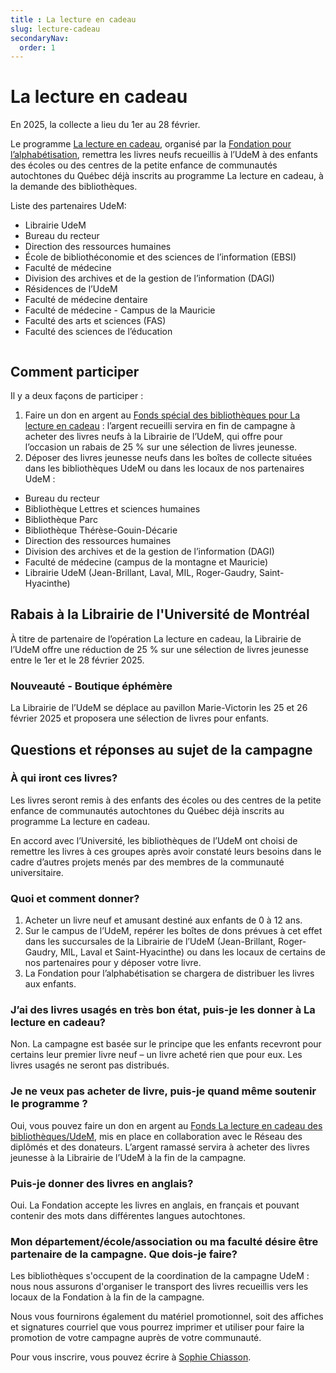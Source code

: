 ```yaml
---
title : La lecture en cadeau
slug: lecture-cadeau
secondaryNav:
  order: 1
---
```



# La lecture en cadeau

<Grid container>
<Grid size={7}>
En 2025, la collecte a lieu du 1er au 28 février. 

Le programme [La lecture en cadeau](https://fondationalphabetisation.org/nos-initiatives/la-lecture-en-cadeau/), organisé par la [Fondation pour l’alphabétisation](https://fondationalphabetisation.org/), remettra les livres neufs recueillis à l’UdeM à des enfants des écoles ou des centres de la petite enfance de communautés autochtones du Québec déjà inscrits au programme La lecture en cadeau, à la demande des bibliothèques.

Liste des partenaires UdeM:

- Librairie UdeM
- Bureau du recteur
- Direction des ressources humaines
- École de bibliothéconomie et des sciences de l’information (EBSI)
- Faculté de médecine
- Division des archives et de la gestion de l’information (DAGI)
- Résidences de l’UdeM
- Faculté de médecine dentaire
- Faculté de médecine - Campus de la Mauricie
- Faculté des arts et sciences (FAS)
- Faculté des sciences de l’éducation
</Grid>
<Grid size={5}>
<img src={Lecture} style={{width: 'auto', height: '190px', borderRadius: '12px'}} alt="" />
</Grid>
</Grid>

## Comment participer

Il y a deux façons de participer :

1. Faire un don en argent au [Fonds spécial des bibliothèques pour La lecture en cadeau](https://reseau.umontreal.ca/BIB) : l’argent recueilli servira en fin de campagne à acheter des livres neufs à la Librairie de l’UdeM, qui offre pour l’occasion un rabais de 25 % sur une sélection de livres jeunesse.
2. Déposer des livres jeunesse neufs dans les boîtes de collecte situées  dans les bibliothèques UdeM ou dans les locaux de nos partenaires UdeM :
- Bureau du recteur
- Bibliothèque Lettres et sciences humaines 
- Bibliothèque Parc 
- Bibliothèque Thérèse-Gouin-Décarie 
- Direction des ressources humaines 
- Division des archives et de la gestion de l’information (DAGI) 
- Faculté de médecine (campus de la montagne et Mauricie) 
- Librairie UdeM (Jean-Brillant, Laval, MIL, Roger-Gaudry, Saint-Hyacinthe)
 

## Rabais à la Librairie de l'Université de Montréal
À titre de partenaire de l’opération La lecture en cadeau, la Librairie de l’UdeM offre une réduction de 25 % sur une sélection de livres jeunesse entre le 1er et le 28 février 2025.

### Nouveauté - Boutique éphémère

La Librairie de l’UdeM se déplace au pavillon Marie-Victorin les 25 et 26 février 2025 et proposera une sélection de livres pour enfants.

## Questions et réponses au sujet de la campagne

### À qui iront ces livres?

Les livres seront remis à des enfants des écoles ou des centres de la petite enfance de communautés autochtones du Québec déjà inscrits au programme La lecture en cadeau.

En accord avec l’Université, les bibliothèques de l’UdeM ont choisi de remettre les livres à ces groupes après avoir constaté leurs besoins dans le cadre d’autres projets menés par des membres de la communauté universitaire.

### Quoi et comment donner?

1. Acheter un livre neuf et amusant destiné aux enfants de 0 à 12 ans.
2. Sur le campus de l’UdeM, repérer les boîtes de dons prévues à cet effet dans les succursales de la Librairie de l’UdeM (Jean-Brillant, Roger-Gaudry, MIL, Laval et Saint-Hyacinthe) ou dans les locaux de certains de nos partenaires pour y déposer votre livre.
3. La Fondation pour l’alphabétisation se chargera de distribuer les livres aux enfants.

### J’ai des livres usagés en très bon état, puis-je les donner à La lecture en cadeau?

Non. La campagne est basée sur le principe que les enfants recevront pour certains leur premier livre neuf – un livre acheté rien que pour eux. Les livres usagés ne seront pas distribués.

### Je ne veux pas acheter de livre, puis-je quand même soutenir le programme ?

Oui, vous pouvez faire un don en argent au [Fonds La lecture en cadeau des bibliothèques/UdeM](https://reseau.umontreal.ca/BIB), mis en place en collaboration avec le Réseau des diplômés et des donateurs. L’argent ramassé servira à acheter des livres jeunesse à la Librairie de l’UdeM à la fin de la campagne.

### Puis-je donner des livres en anglais?

Oui. La Fondation accepte les livres en anglais, en français et pouvant contenir des mots dans différentes langues autochtones.

### Mon département/école/association ou ma faculté désire être partenaire de la campagne. Que dois-je faire?

Les bibliothèques s'occupent de la coordination de la campagne UdeM : nous nous assurons d'organiser le transport des livres recueillis vers les locaux de la Fondation à la fin de la campagne.

Nous vous fournirons également du matériel promotionnel, soit des affiches et signatures courriel que vous pourrez imprimer et utiliser pour faire la promotion de votre campagne auprès de votre communauté.

Pour vous inscrire, vous pouvez écrire à [Sophie Chiasson](mailto:sophie.chiasson@umontreal.ca).
